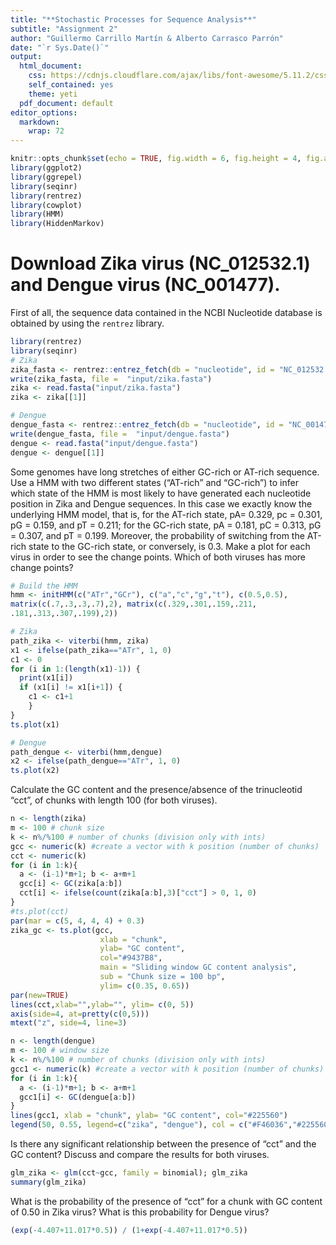 ```yaml
---
title: "**Stochastic Processes for Sequence Analysis**"
subtitle: "Assignment 2"
author: "Guillermo Carrillo Martín & Alberto Carrasco Parrón"
date: "`r Sys.Date()`"
output:
  html_document:
    css: https://cdnjs.cloudflare.com/ajax/libs/font-awesome/5.11.2/css/all.css
    self_contained: yes
    theme: yeti
  pdf_document: default
editor_options:
  markdown:
    wrap: 72
---
```


```r
knitr::opts_chunk$set(echo = TRUE, fig.width = 6, fig.height = 4, fig.align = "center")
library(ggplot2)
library(ggrepel)
library(seqinr)
library(rentrez)
library(cowplot)
library(HMM)
library(HiddenMarkov)
```

# Download Zika virus (NC_012532.1) and Dengue virus (NC_001477).

First of all, the sequence data contained in the NCBI Nucleotide
database is obtained by using the `rentrez` library.

```r
library(rentrez)
library(seqinr)
# Zika 
zika_fasta <- rentrez::entrez_fetch(db = "nucleotide", id = "NC_012532.1", rettype = "fasta")
write(zika_fasta, file =  "input/zika.fasta")
zika <- read.fasta("input/zika.fasta")
zika <- zika[[1]]

# Dengue
dengue_fasta <- rentrez::entrez_fetch(db = "nucleotide", id = "NC_001477", rettype = "fasta")
write(dengue_fasta, file =  "input/dengue.fasta")
dengue <- read.fasta("input/dengue.fasta")
dengue <- dengue[[1]]
```

Some genomes have long stretches of either GC-rich or AT-rich sequence.
Use a HMM with two different states ("AT-rich" and "GC-rich") to infer
which state of the HMM is most likely to have generated each nucleotide
position in Zika and Dengue sequences. In this case we exactly know the
underlying HMM model, that is, for the AT-rich state, pA= 0.329, pc =
0.301, pG = 0.159, and pT = 0.211; for the GC-rich state, pA = 0.181, pC
= 0.313, pG = 0.307, and pT = 0.199. Moreover, the probability of
switching from the AT-rich state to the GC-rich state, or conversely, is
0.3. Make a plot for each virus in order to see the change points. Which
of both viruses has more change points?

```r
# Build the HMM 
hmm <- initHMM(c("ATr","GCr"), c("a","c","g","t"), c(0.5,0.5), 
matrix(c(.7,.3,.3,.7),2), matrix(c(.329,.301,.159,.211, 
.181,.313,.307,.199),2)) 

# Zika
path_zika <- viterbi(hmm, zika)
x1 <- ifelse(path_zika=="ATr", 1, 0)
c1 <- 0
for (i in 1:(length(x1)-1)) {
  print(x1[i])
  if (x1[i] != x1[i+1]) {
    c1 <- c1+1
    }
}
ts.plot(x1)

# Dengue
path_dengue <- viterbi(hmm,dengue)
x2 <- ifelse(path_dengue=="ATr", 1, 0)
ts.plot(x2)
```

Calculate the GC content and the presence/absence of the trinucleotid
"cct", of chunks with length 100 (for both viruses).

```r
n <- length(zika)
m <- 100 # chunk size
k <- n%/%100 # number of chunks (division only with ints)
gcc <- numeric(k) #create a vector with k position (number of chunks)
cct <- numeric(k)
for (i in 1:k){
  a <- (i-1)*m+1; b <- a+m+1
  gcc[i] <- GC(zika[a:b])
  cct[i] <- ifelse(count(zika[a:b],3)["cct"] > 0, 1, 0)
}
#ts.plot(cct)
par(mar = c(5, 4, 4, 4) + 0.3) 
zika_gc <- ts.plot(gcc, 
                    xlab = "chunk",
                    ylab= "GC content",
                    col="#9437B8", 
                    main = "Sliding window GC content analysis", 
                    sub = "Chunk size = 100 bp",
                    ylim= c(0.35, 0.65))
par(new=TRUE)
lines(cct,xlab="",ylab="", ylim= c(0, 5))
axis(side=4, at=pretty(c(0,5)))
mtext("z", side=4, line=3)

n <- length(dengue)
m <- 100 # window size
k <- n%/%100 # number of chunks (division only with ints)
gcc1 <- numeric(k) #create a vector with k position (number of chunks)
for (i in 1:k){
  a <- (i-1)*m+1; b <- a+m+1
  gcc1[i] <- GC(dengue[a:b])
}
lines(gcc1, xlab = "chunk", ylab= "GC content", col="#225560")
legend(50, 0.55, legend=c("zika", "dengue"), col = c("#F46036","#225560"), lty = 1, cex= 0.8)
```





Is there any significant relationship between the presence of “cct” and the GC
content? Discuss and compare the results for both viruses.


```r
glm_zika <- glm(cct~gcc, family = binomial); glm_zika
summary(glm_zika)
```

What is the probability of the presence of “cct” for a chunk with GC content of
0.50 in Zika virus? What is this probability for Dengue virus? 

```r
(exp(-4.407+11.017*0.5)) / (1+exp(-4.407+11.017*0.5))
```
